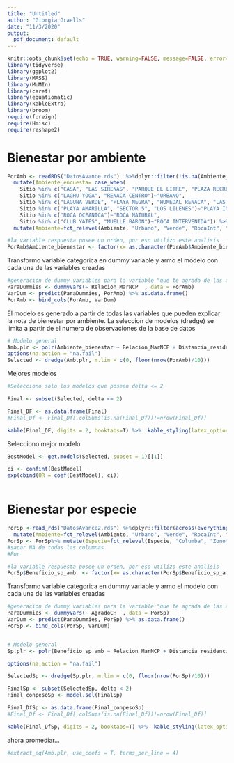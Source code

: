 ```yaml
---
title: "Untitled"
author: "Giorgia Graells"
date: "11/3/2020"
output:
  pdf_document: default
---
```


```r
knitr::opts_chunk$set(echo = TRUE, warning=FALSE, message=FALSE, error=F)
library(tidyverse)
library(ggplot2)
library(MASS)
library(MuMIn)
library(caret)
library(equatiomatic)
library(kableExtra)
library(broom)
require(foreign)
require(Hmisc)
require(reshape2)
```

# Bienestar por ambiente

```r
PorAmb <- readRDS("DatosAvance.rds")  %>%dplyr::filter(!is.na(Ambiente_bienestar))%>%
  mutate(Ambiente_encuesta= case_when(
    Sitio %in% c("CASA", "LAS SIRENAS", "PARQUE EL LITRE", "PLAZA RECREO", "PLAZA GABRIELA MISTRAL")~"VERDE",
    Sitio %in% c("LAGHU YOGA", "RENACA CENTRO")~"URBANO",
    Sitio %in% c("LAGUNA VERDE", "PLAYA NEGRA", "HUMEDAL RENACA", "LAS SALINAS")~"PLAYA NATURAL",
    Sitio %in% c("PLAYA AMARILLA", "SECTOR 5", "LOS LILENES")~"PLAYA INTERVENIDA",
    Sitio %in% c("ROCA OCEANICA")~"ROCA NATURAL",
    Sitio %in% c("CLUB YATES", "MUELLE BARON")~"ROCA INTERVENIDA")) %>% 
  mutate(Ambiente=fct_relevel(Ambiente, "Urbano", "Verde", "RocaInt", "PlayaInt", "PlayaNat"))

```


```r
#la variable respuesta posee un orden, por eso utilizo este analisis
PorAmb$Ambiente_bienestar <- factor(x= as.character(PorAmb$Ambiente_bienestar), ordered= T)
```


Transformo variable categorica en dummy variable y armo el modelo con cada una de las variables creadas

```r
#generacion de dummy variables para la variable "que te agrada de las aves?"
ParaDummies <- dummyVars(~ Relacion_MarNCP  , data = PorAmb)
VarDum <- predict(ParaDummies, PorAmb) %>% as.data.frame()
PorAmb <- bind_cols(PorAmb, VarDum)

```




El modelo es generado a partir de todas las variables que pueden explicar la nota de bienestar por ambiente. La seleccion de modelos (dredge) se limita a partir de el numero de observaciones de la base de datos 
```r
# Modelo general
Amb.plr <- polr(Ambiente_bienestar ~ Relacion_MarNCP + Distancia_residenciaKm + Nota_conocimiento+ AmbOrigen+ Ambiente + AgradoCH , data = PorAmb)
options(na.action = "na.fail")
Selected <- dredge(Amb.plr, m.lim = c(0, floor(nrow(PorAmb)/10)))

```


Mejores modelos



```r
#Selecciono solo los modelos que poseen delta <= 2 

Final <- subset(Selected, delta <= 2)

Final_DF <- as.data.frame(Final)
#Final_Df <- Final_Df[,colSums(is.na(Final_Df))!=nrow(Final_Df)]

kable(Final_DF, digits = 2, booktabs=T) %>%  kable_styling(latex_options = c("scale_down"), font_size = 9)
```

Selecciono mejor modelo

```r

BestModel <- get.models(Selected, subset = 1)[[1]]


```









```r
ci <- confint(BestModel)
exp(cbind(OR = coef(BestModel), ci))
```

```r

```





# Bienestar por especie

```r
PorSp <-read_rds("DatosAvance2.rds") %>%dplyr::filter(across(everything(), ~ !is.na(.x))) %>% 
  mutate(Ambiente=fct_relevel(Ambiente, "Urbano", "Verde", "RocaInt", "PlayaInt", "PlayaNat"))
PorSp <- PorSp%>% mutate(Especie=fct_relevel(Especie, "Columba", "Zonotrichia", "Turdus", "Larus", "Phalacrocorax"))
#sacar NA de todas las columnas
#Por

```


```r

#la variable respuesta posee un orden, por eso utilizo este analisis
PorSp$Beneficio_sp_amb  <- factor(x= as.character(PorSp$Beneficio_sp_amb), ordered= T)
```



Transformo variable categorica en dummy variable y armo el modelo con cada una de las variables creadas

```r
#generacion de dummy variables para la variable "que te agrada de las aves?"
ParaDummies <- dummyVars(~ AgradoCH  , data = PorSp)
VarDum <- predict(ParaDummies, PorSp) %>% as.data.frame()
PorSp <- bind_cols(PorSp, VarDum)



```



```r
# Modelo general
Sp.plr <- polr(Beneficio_sp_amb ~ Relacion_MarNCP + Distancia_residenciaKm + Nota_conocimiento+  Ambiente* Especie + FrecPercibida + Conoce_especie + Conoce_nombre + Conoce_origen, data = PorSp)

options(na.action = "na.fail")

SelectedSp <- dredge(Sp.plr, m.lim = c(0, floor(nrow(PorSp)/10)))

```






```r
FinalSp <- subset(SelectedSp, delta < 2)
Final_conpesoSp <- model.sel(FinalSp)

Final_DfSp <- as.data.frame(Final_conpesoSp)
#Final_Df <- Final_Df[,colSums(is.na(Final_Df))!=nrow(Final_Df)]

kable(Final_DfSp, digits = 2, booktabs=T) %>%  kable_styling(latex_options = c("scale_down"), font_size = 9)
```

ahora promediar...

```r
#extract_eq(Amb.plr, use_coefs = T, terms_per_line = 4)
```



